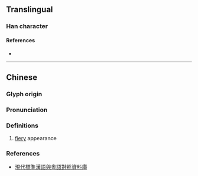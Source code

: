 {{character info}}
==Translingual==

===Han character===
{{Han char|rn=86|rad=火|as=24|sn=28|four=91814|canj=FMBO,XFMBO|ids=⿰火靈}}

====References====
* {{Han ref|kx=0688.180|dkj=19644|dj=1101.040|hdz=32250.250|uh=7227|ud=29223|bh=F9BC|bd=63932}}

----

==Chinese==
{{zh-forms|s=𫞠}}

===Glyph origin===
{{Han etym}}

===Pronunciation===
{{zh-pron
|m=líng
|c=leng5
|mc=y
|oc=y
|cat=
}}

===Definitions===
{{zh-hanzi}}

# [[fiery]] appearance

===References===
* [http://apps.itsc.cuhk.edu.hk/hanyu/Page/Cover.aspx 現代標準漢語與粵語對照資料庫]